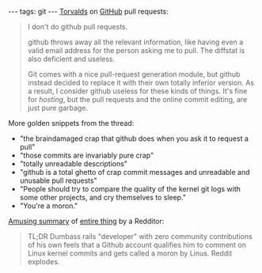---
tags: git
---
[https://github.com/torvalds/linux/pull/17 Torvalds] on [[GitHub]] pull requests:

<blockquote>I don't do github pull requests.

github throws away all the relevant information, like having even a valid email address for the person asking me to pull. The diffstat is also deficient and useless.

Git comes with a nice pull-request generation module, but github instead decided to replace it with their own totally inferior version. As a result, I consider github useless for these kinds of things. It's fine for ''hosting'', but the pull requests and the online commit editing, are just pure garbage.</blockquote>

More golden snippets from the thread:

* "the braindamaged crap that github does when you ask it to request a pull"
* "those commits are invariably pure crap"
* "totally unreadable descriptions"
* "github is a total ghetto of crap commit messages and unreadable and unusable pull requests"
* "People should try to compare the quality of the kernel git logs with some other projects, and cry themselves to sleep."
* "You're a moron."

[http://www.reddit.com/r/programming/comments/tionj/linus_torvalds_doesnt_do_github_pull_requests/c4n7gx5 Amusing summary] of [http://www.reddit.com/r/programming/comments/tionj/linus_torvalds_doesnt_do_github_pull_requests/ entire thing] by a Redditor:

<blockquote>TL;DR Dumbass rails "developer" with zero community contributions of his own feels that a Github account qualifies him to comment on Linux kernel commits and gets called a moron by Linus. Reddit explodes.</blockquote>
